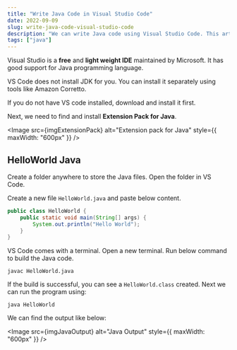 ```yaml
---
title: "Write Java Code in Visual Studio Code"
date: 2022-09-09
slug: write-java-code-visual-studio-code
description: "We can write Java code using Visual Studio Code. This article explains how to do that."
tags: ["java"]
---
```



Visual Studio is a **free** and **light weight IDE** maintained by Microsoft. It has good support for Java programming language.

VS Code does not install JDK for you. You can install it separately using tools like <Link to="/articles/install-java-jdk-macbook-m1-chip">Amazon Corretto</Link>.

If you do not have VS code installed, download and install it first.

Next, we need to find and install **Extension Pack for Java**.

<Image
  src={imgExtensionPack}
  alt="Extension pack for Java"
  style={{ maxWidth: "600px" }}
/>

## HelloWorld Java

Create a folder anywhere to store the Java files. Open the folder in VS Code.

Create a new file `HelloWorld.java` and paste below content.

```java
public class HelloWorld {
    public static void main(String[] args) {
        System.out.println("Hello World");
    }
}
```

VS Code comes with a terminal. Open a new terminal. Run below command to build the Java code.

```
javac HelloWorld.java
```

If the build is successful, you can see a `HelloWorld.class` created. Next we can run the program using:

```
java HelloWorld
```

We can find the output like below:

<Image src={imgJavaOutput} alt="Java Output" style={{ maxWidth: "600px" }} />
